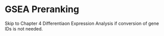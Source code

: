 
# GSEA Preranking

Skip to Chapter 4 Differentiaon Expression Analysis if conversion of gene IDs is not needed.
